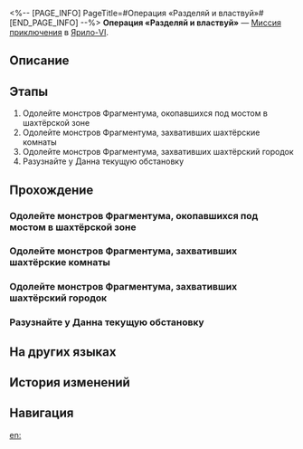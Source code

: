 <%-- [PAGE_INFO]
PageTitle=#Операция «Разделяй и властвуй»#
[END_PAGE_INFO] --%>
{{Дополнить|Диалоги.}}
{{Миссия Инфобокс
|id              = 2011407
|Название        = 
|Изображение     = Миссия Операция «Разделяй и властвуй».png
|Тип             = Миссия приключения
|Событие         = 
|Глава           = 
|Условия         = 
|Персонажи       = Первопроходец
|СтартЛокация    = [[Ярило-VI]] — [[Большая шахта]]
|Мир             = Ярило-VI
|Предыдущая      = 
|Следующая       = 
|Награды         = 
}}
'''Операция «Разделяй и властвуй»''' — [[Миссия приключения]] в [[Ярило-VI]].

==Описание==
{{Описание|<!--официальное описание из Перекрёстка судеб-->}}

==Этапы==
# Одолейте монстров Фрагментума, окопавшихся под мостом в шахтёрской зоне
# Одолейте монстров Фрагментума, захвативших шахтёрские комнаты
# Одолейте монстров Фрагментума, захвативших шахтёрский городок
# Разузнайте у Данна текущую обстановку

==Прохождение==
{{Дополнить}}

===Одолейте монстров Фрагментума, окопавшихся под мостом в шахтёрской зоне===
{{Описание миссии|тип=Миссия приключения|локация=Большая шахта|Под командованием Среброгривых Стражей одолейте существ Фрагментума, бродящих под мостом в шахтёрской зоне}}
{{Диалог Начало}}

{{Диалог Конец}}

===Одолейте монстров Фрагментума, захвативших шахтёрские комнаты===
{{Описание миссии|тип=Миссия приключения|локация=Большая шахта|Под командованием Среброгривых Стражей одолейте существ Фрагментума, занявших шахтёрские комнаты}}
{{Диалог Начало}}

{{Диалог Конец}}

===Одолейте монстров Фрагментума, захвативших шахтёрский городок===
{{Описание миссии|тип=Миссия приключения|локация=Большая шахта|Под командованием Среброгривых Стражей одолейте существ Фрагментума, занявших шахтёрский городок}}
{{Диалог Начало}}

{{Диалог Конец}}

===Разузнайте у Данна текущую обстановку===
{{Описание миссии|тип=Миссия приключения|локация=Большая шахта|Разузнайте у Данна текущую обстановку}}
{{Диалог Начало}}

{{Диалог Конец}}

==На других языках==
{{На других языках
|en   = Operation: Divide and Conquer
|zhs  = 逆分治策略
|zht  = 逆分治策略
|ja   = 逆分治策
|ko   = 역분할 전략
|es   = Operación divide y vencerás
|fr   = Opération&nbsp;: diviser et conquérir
|ru   = Операция «Разделяй и властвуй»
|th   = กลยุทธ์แบ่งแยกและพิชิต
|vi   = Chiến Lược Chia Để Trị Đảo Ngược
|de   = Operation: Teilen und Erobern
|id   = Operasi Pembagian dan Penaklukan
|pt   = Operação: Dividir e Conquistar
}}

==История изменений==
{{История изменений|3.5}}

==Навигация==
{{Миссия приключения Навбокс|Глава }}

[[en:]]
